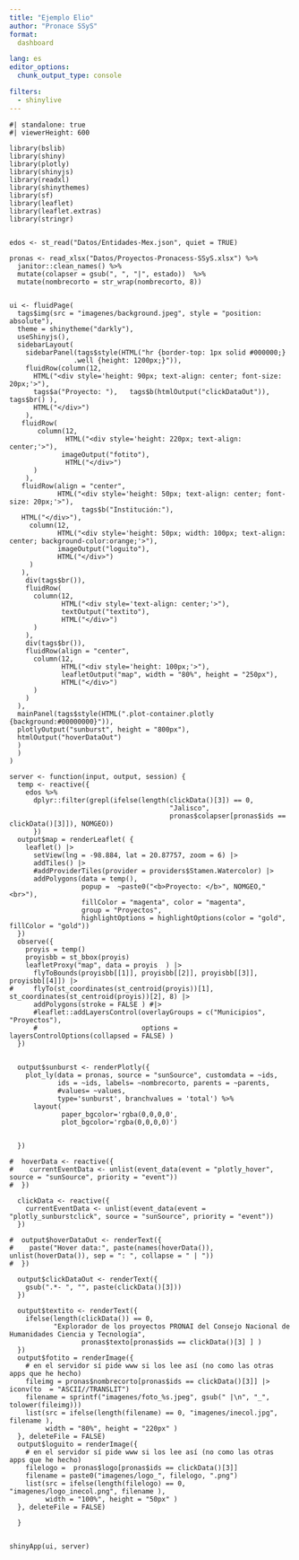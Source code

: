 ```yaml
--- 
title: "Ejemplo Elio"
author: "Pronace SSyS"
format: 
  dashboard

lang: es
editor_options: 
  chunk_output_type: console

filters:
  - shinylive
---
```





```shinylive-r
#| standalone: true
#| viewerHeight: 600

library(bslib)
library(shiny)
library(plotly)
library(shinyjs)
library(readxl)
library(shinythemes)
library(sf)
library(leaflet)
library(leaflet.extras)
library(stringr)


edos <- st_read("Datos/Entidades-Mex.json", quiet = TRUE) 

pronas <- read_xlsx("Datos/Proyectos-Pronacess-SSyS.xlsx") %>% 
  janitor::clean_names() %>%  
  mutate(colapser = gsub(", ", "|", estado))  %>% 
  mutate(nombrecorto = str_wrap(nombrecorto, 8))


ui <- fluidPage(
  tags$img(src = "imagenes/background.jpeg", style = "position: absolute"),
  theme = shinytheme("darkly"),
  useShinyjs(),
  sidebarLayout(
    sidebarPanel(tags$style(HTML("hr {border-top: 1px solid #000000;}
                .well {height: 1200px;}")),
    fluidRow(column(12,
      HTML("<div style='height: 90px; text-align: center; font-size: 20px;'>"),
      tags$a("Proyecto: "),   tags$b(htmlOutput("clickDataOut")), tags$br() ),
      HTML("</div>")
    ),
   fluidRow(   
       column(12,
              HTML("<div style='height: 220px; text-align: center;'>"),
             imageOutput("fotito"),
              HTML("</div>")
      )
    ),
   fluidRow(align = "center",
            HTML("<div style='height: 50px; text-align: center; font-size: 20px;'>"),
                  tags$b("Institución:"),
   HTML("</div>"),   
     column(12,
            HTML("<div style='height: 50px; width: 100px; text-align: center; background-color:orange;'>"),
            imageOutput("loguito"),
            HTML("</div>")
     )
   ),
    div(tags$br()),
    fluidRow(   
      column(12,
             HTML("<div style='text-align: center;'>"),
             textOutput("textito"),
             HTML("</div>")
      )
    ),
    div(tags$br()),
    fluidRow(align = "center",
      column(12,
             HTML("<div style='height: 100px;'>"),
             leafletOutput("map", width = "80%", height = "250px"),
             HTML("</div>")
      )
    )
  ),
  mainPanel(tags$style(HTML(".plot-container.plotly {background:#00000000}")),
  plotlyOutput("sunburst", height = "800px"),
  htmlOutput("hoverDataOut")
  )
  )
)

server <- function(input, output, session) {
  temp <- reactive({
    edos %>%
      dplyr::filter(grepl(ifelse(length(clickData()[3]) == 0,
                                        "Jalisco", 
                                        pronas$colapser[pronas$ids ==  clickData()[3]]), NOMGEO))
      })  
  output$map = renderLeaflet( { 
    leaflet() |> 
      setView(lng = -98.884, lat = 20.87757, zoom = 6) |>
      addTiles() |>
      #addProviderTiles(provider = providers$Stamen.Watercolor) |>
      addPolygons(data = temp(),
                  popup =  ~paste0("<b>Proyecto: </b>", NOMGEO,"<br>"), 
                  fillColor = "magenta", color = "magenta",
                  group = "Proyectos",
                  highlightOptions = highlightOptions(color = "gold", fillColor = "gold")) 
  })
  observe({
    proyis = temp()
    proyisbb = st_bbox(proyis)
    leafletProxy("map", data = proyis  ) |>
      flyToBounds(proyisbb[[1]], proyisbb[[2]], proyisbb[[3]], proyisbb[[4]]) |>
#     flyTo(st_coordinates(st_centroid(proyis))[1], st_coordinates(st_centroid(proyis))[2], 8) |>
      addPolygons(stroke = FALSE ) #|>
      #leaflet::addLayersControl(overlayGroups = c("Municipios", "Proyectos"),
      #                          options = layersControlOptions(collapsed = FALSE) )
  })
  
  
  output$sunburst <- renderPlotly({
    plot_ly(data = pronas, source = "sunSource", customdata = ~ids, 
            ids = ~ids, labels= ~nombrecorto, parents = ~parents, 
            #values= ~values, 
            type='sunburst', branchvalues = 'total') %>%
      layout(
             paper_bgcolor='rgba(0,0,0,0',
             plot_bgcolor='rgba(0,0,0,0)')
    
    
  })
  
#  hoverData <- reactive({
#    currentEventData <- unlist(event_data(event = "plotly_hover", source = "sunSource", priority = "event"))
#  })
  
  clickData <- reactive({
    currentEventData <- unlist(event_data(event = "plotly_sunburstclick", source = "sunSource", priority = "event"))
  })
  
#  output$hoverDataOut <- renderText({
#    paste("Hover data:", paste(names(hoverData()), unlist(hoverData()), sep = ": ", collapse = " | "))
#  })
  
  output$clickDataOut <- renderText({
    gsub(".*- ", "", paste(clickData()[3]))
  })
  
  output$textito <- renderText({
    ifelse(length(clickData()) == 0, 
           "Explorador de los proyectos PRONAI del Consejo Nacional de Humanidades Ciencia y Tecnología",
                  pronas$texto[pronas$ids == clickData()[3] ] )
  }) 
  output$fotito = renderImage({
    # en el servidor sí pide www si los lee así (no como las otras apps que he hecho)
    fileimg = pronas$nombrecorto[pronas$ids == clickData()[3]] |> iconv(to  = "ASCII//TRANSLIT")
    filename = sprintf("imagenes/foto_%s.jpeg", gsub(" |\n", "_", tolower(fileimg)))
    list(src = ifelse(length(filename) == 0, "imagenes/inecol.jpg", filename ),
         width = "80%", height = "220px" )
  }, deleteFile = FALSE)
  output$loguito = renderImage({
    # en el servidor sí pide www si los lee así (no como las otras apps que he hecho)
    filelogo =  pronas$logo[pronas$ids == clickData()[3]]
    filename = paste0("imagenes/logo_", filelogo, ".png")
    list(src = ifelse(length(filelogo) == 0, "imagenes/logo_inecol.png", filename ),
         width = "100%", height = "50px" )
  }, deleteFile = FALSE)
  
  }


shinyApp(ui, server)
```
